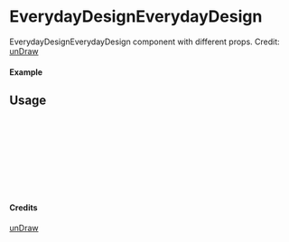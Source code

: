 
<Meta of={EverydayDesignEverydayDesign} title="unDraw/EverydayDesignEverydayDesign" />

# EverydayDesignEverydayDesign

EverydayDesignEverydayDesign component with different props.
Credit: [unDraw](https://undraw.co/illustrations)

#### Example

<Canvas of={EverydayDesignEverydayDesign.Primary} />

## Usage

```ts
import { EverydayDesignEverydayDesign } from "yadl-ui";

const Example = () => {
  return (
      <EverydayDesignEverydayDesign />
  );
};

export default Example;
```

#### Credits
[unDraw](https://undraw.co/illustrations)

